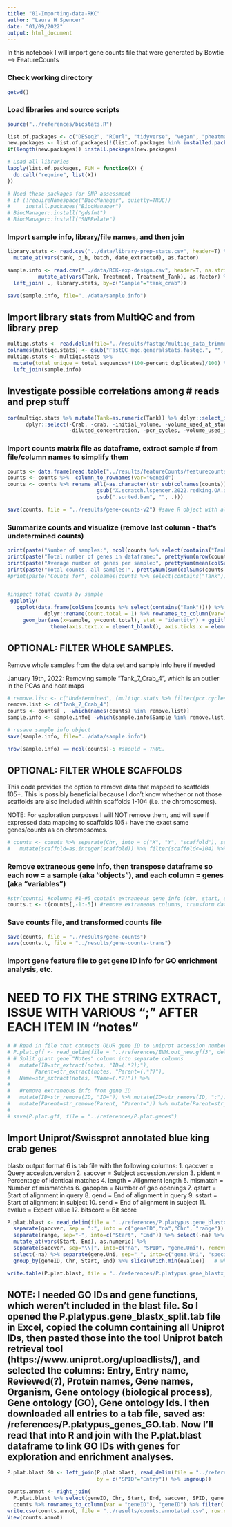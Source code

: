 ```yaml
---
title: "01-Importing-data-RKC"
author: "Laura H Spencer"
date: "01/09/2022"
output: html_document
---
```


In this notebook I will import gene counts file that were generated by Bowtie --> FeatureCounts 

### Check working directory 

```r
getwd()
```

### Load libraries and source scripts 

```r
source("../references/biostats.R")

list.of.packages <- c("DESeq2", "RCurl", "tidyverse", "vegan", "pheatmap", "pastecs", "factoextra", "FactoMineR", "RColorBrewer", "tibble", "reshape2", "plotly", "corrplot", "PerformanceAnalytics", "cowplot", "here", "janitor") #add new libraries here 
new.packages <- list.of.packages[!(list.of.packages %in% installed.packages()[,"Package"])]
if(length(new.packages)) install.packages(new.packages)

# Load all libraries 
lapply(list.of.packages, FUN = function(X) {
  do.call("require", list(X)) 
})

# Need these packages for SNP assessment 
# if (!requireNamespace("BiocManager", quietly=TRUE))
#     install.packages("BiocManager")
# BiocManager::install("gdsfmt")
# BiocManager::install("SNPRelate")
```

### Import sample info, library/file names, and then join 

```r
library.stats <- read.csv("../data/library-prep-stats.csv", header=T) %>% clean_names %>%
  mutate_at(vars(tank, p_h, batch, date_extracted), as.factor)

sample.info <- read.csv("../data/RCK-exp-design.csv", header=T, na.strings = NA) %>%
          mutate_at(vars(Tank, Treatment, Treatment_Tank), as.factor) %>%
  left_join( ., library.stats, by=c("Sample"="tank_crab"))

save(sample.info, file="../data/sample.info")
```

## Import library stats from MultiQC and from library prep

```r
multiqc.stats <- read.delim(file="../results/fastqc/multiqc_data_trimmed-v2/multiqc_general_stats.txt", sep = "\t") 
colnames(multiqc.stats) <- gsub("FastQC_mqc.generalstats.fastqc.", "", colnames(multiqc.stats)) 
multiqc.stats <- multiqc.stats %>% 
  mutate(total_unique = total_sequences*(100-percent_duplicates)/100) %>%
  left_join(sample.info)
```

## Investigate possible correlations among # reads and prep stuff 

```r
cor(multiqc.stats %>% mutate(Tank=as.numeric(Tank)) %>% dplyr::select_if(is.numeric) %>% 
      dplyr::select(-Crab, -crab, -initial_volume, -volume_used_at_start_of_library_prep, -water_to_add_to_bring_to_50u_l, 
                    -diluted_concentration, -pcr_cycles, -volume_used_in_qc), use="complete.obs") %>% corrplot::corrplot(tl.cex=.75)
```

### Import counts matrix file as dataframe, extract sample # from file/column names to simplify them 

```r
counts <- data.frame(read.table("../results/featureCounts/featurecounts_redking_gene-v1", header = T, stringsAsFactors = F, fill = FALSE))
counts <- counts %>%  column_to_rownames(var="Geneid")
counts <- counts %>% rename_all(~as.character(str_sub(colnames(counts)) %>% 
                             gsub("X.scratch.lspencer.2022.redking.OA.aligned.bowtie.sorted.deduped.", "", .) %>% 
                             gsub(".sorted.bam", "", .)))

save(counts, file = "../results/gene-counts-v2") #save R object with all gene counts 
```

### Summarize counts and visualize (remove last column - that's undetermined counts)

```r
print(paste("Number of samples:", ncol(counts %>% select(contains("Tank"))), sep=" "))
print(paste("Total number of genes in dataframe:", prettyNum(nrow(counts), big.mark = ","), sep=" "))
print(paste("Average number of genes per sample:", prettyNum(mean(colSums(counts %>% select(contains("Tank")) != 0)), big.mark = ","), sep=" "))
print(paste("Total counts, all samples:", prettyNum(sum(colSums(counts %>% select(contains("Tank")))), big.mark = ","), sep=" "))
#print(paste("Counts for", colnames(counts %>% select(contains("Tank"))), ":",  prettyNum(colSums(counts %>% select(contains("Tank"))), big.mark = ","), sep=" "))


#inspect total counts by sample
 ggplotly(
   ggplot(data.frame(colSums(counts %>% select(contains("Tank")))) %>% 
            dplyr::rename(count.total = 1) %>% rownames_to_column(var="sample")) + 
     geom_bar(aes(x=sample, y=count.total), stat = "identity") + ggtitle("Total count by sample") + 
              theme(axis.text.x = element_blank(), axis.ticks.x = element_blank())) 
```


## OPTIONAL: FILTER WHOLE SAMPLES. 
Remove whole samples from the data set and sample info here if needed

January 19th, 2022:  Removing sample "Tank_7_Crab_4", which is an outlier in the PCAs and heat maps 

```r
# remove.list <- c("Undetermined", (multiqc.stats %>% filter(pcr.cycles>17))$Sample) 
remove.list <- c("Tank_7_Crab_4") 
counts <- counts[ , -which(names(counts) %in% remove.list)]
sample.info <- sample.info[ -which(sample.info$Sample %in% remove.list), ]

# resave sample info object
save(sample.info, file="../data/sample.info")

nrow(sample.info) == ncol(counts)-5 #should = TRUE.
```


## OPTIONAL: FILTER WHOLE SCAFFOLDS 

This code provides the option to remove data that mapped to scaffolds 105+. This is possibly beneficial because I don't know whether or not those scaffolds are also included within scaffolds 1-104 (i.e. the chromosomes). 

NOTE:  For exploration purposes I will NOT remove them, and will see if expressed data mapping to scaffolds 105+ have the exact same genes/counts as on chromosomes. 

```r
# counts <- counts %>% separate(Chr, into = c("X", "Y", "scaffold"), sep = "_", remove = F) %>%
#   mutate(scaffold=as.integer(scaffold)) %>% filter(scaffold<=104) %>% dplyr::select(-X, -Y, -scaffold)
```

### Remove extraneous gene info, then transpose dataframe so each row = a sample (aka "objects"), and each column = genes (aka "variables") 
```r
#str(counts) #columns #1-#5 contain extraneous gene info (chr, start, end, strand, length). 
counts.t <- t(counts[,-1:-5]) #remove extraneous columns, transform data to have each sample a row, each column a gene 
```

### Save counts file, and transformed counts file 
```r
save(counts, file = "../results/gene-counts")
save(counts.t, file = "../results/gene-counts-trans")
```

### Import gene feature file to get gene ID info for GO enrichment analysis, etc. 
# NEED TO FIX THE STRING EXTRACT, ISSUE WITH VARIOUS ";" AFTER EACH ITEM IN "notes" 

```r
# # Read in file that connects OLUR gene ID to uniprot accession number 
# P.plat.gff <- read_delim(file = "../references/EVM.out_new.gff3", delim = "\t", col_names = c("scaffold", "source", "feature", "start", "end", "unknown1", "strand", "unknown2", "notes")) %>%
# # Split giant gene "Notes" column into separate columns 
#   mutate(ID=str_extract(notes, "ID=(.*?);"),
#        Parent=str_extract(notes, "Parent=(.*?)"), 
#   Name=str_extract(notes, "Name=(.*?)")) %>% 
#   
#   #remove extraneous info from gene ID
#   mutate(ID=str_remove(ID, "ID=")) %>% mutate(ID=str_remove(ID, ";")) %>% 
#   mutate(Parent=str_remove(Parent, "Parent=")) %>% mutate(Parent=str_remove(Parent, ";"))
# 
# save(P.plat.gff, file = "../references/P.plat.genes")
```

## Import Uniprot/Swissprot annotated blue king crab genes 

blastx output format 6 is tab file with the following columns: 
1. qaccver = Query accesion.version
2. saccver = Subject accession.version
3. pident = Percentage of identical matches
4. length = Alignment length
5. mismatch = Number of mismatches
6. gapopen = Number of gap openings
7. qstart = Start of alignment in query
8. qend = End of alignment in query
9. sstart =  Start of alignment in subject
10. send = End of alignment in subject
11. evalue =  Expect value
12. bitscore = Bit score

```r
P.plat.blast <- read_delim(file = "../references/P.platypus.gene_blastx.tab", delim = "\t", col_names = c("qaccver", "saccver", "pident", "length", "mismatch", "gapopen", "qstart", "qend", "sstart", "send", "evalue", "bitscore")) %>% 
  separate(qaccver, sep = ":", into = c("geneID","na","Chr", "range")) %>%
  separate(range, sep="-", into=c("Start", "End")) %>% select(-na) %>%
  mutate_at(vars(Start, End), as.numeric) %>%
  separate(saccver, sep="\\|", into=c("na", "SPID", "gene.Uni"), remove = F) %>% 
  select(-na) %>% separate(gene.Uni, sep="_", into=c("gene.Uni", "species"), remove=T) %>% 
  group_by(geneID, Chr, Start, End) %>% slice(which.min(evalue))   # where multiple blast hits for same gene, select one with minimum e-value

write.table(P.plat.blast, file = "../references/P.platypus.gene_blastx_split.tab",quote = F, sep = "\t")
```

## NOTE:  I needed GO IDs and gene functions, which weren't included in the blast file.  So I opened the P.platypus.gene_blastx_split.tab file in Excel, copied the column containing all Uniprot IDs, then pasted those into the tool Uniprot batch retrieval tool (https://www.uniprot.org/uploadlists/), and selected the columns: Entry, Entry name, Reviewed(?), Protein names, Gene names, Organism, Gene ontology (biological process), Gene ontology (GO), Gene ontology Ids. I then downloaded all entries to a tab file, saved as: /references/P.platypus_genes_GO.tab. Now I'll read that into R and join with the P.plat.blast dataframe to link GO IDs with genes for exploration and enrichment analyses. 

```r
P.plat.blast.GO <- left_join(P.plat.blast, read_delim(file = "../references/P.platypus_genes_GO.tab", delim = "\t"),
                             by = c("SPID"="Entry")) %>% ungroup()
```


```r
counts.annot <- right_join(
  P.plat.blast %>% select(geneID, Chr, Start, End, saccver, SPID, gene.Uni, evalue), 
  counts %>% rownames_to_column(var = "geneID"), "geneID") %>% filter(!is.na(SPID))
write.csv(counts.annot, file = "../results/counts.annotated.csv", row.names = F, quote = F)
View(counts.annot)
```



